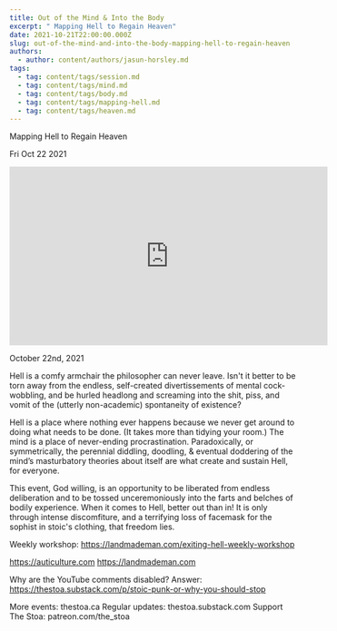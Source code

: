 ```yaml
---
title: Out of the Mind & Into the Body
excerpt: " Mapping Hell to Regain Heaven"
date: 2021-10-21T22:00:00.000Z
slug: out-of-the-mind-and-into-the-body-mapping-hell-to-regain-heaven
authors:
  - author: content/authors/jasun-horsley.md
tags:
  - tag: content/tags/session.md
  - tag: content/tags/mind.md
  - tag: content/tags/body.md
  - tag: content/tags/mapping-hell.md
  - tag: content/tags/heaven.md
---
```




 Mapping Hell to Regain Heaven

Fri Oct 22 2021

<iframe width="560" height="315" src="https://www.youtube.com/embed/ebiEhSQ-HRk" title="Out of the Mind & Into the Body: Mapping Hell to Regain Heaven w/ Jasun Horsley" frameborder="0" allow="accelerometer; autoplay; clipboard-write; encrypted-media; gyroscope; picture-in-picture" allowfullscreen ></iframe>

October 22nd, 2021

Hell is a comfy armchair the philosopher can never leave. Isn't it better to be torn away from the endless, self-created divertissements of mental cock-wobbling, and be hurled headlong and screaming into the shit, piss, and vomit of the (utterly non-academic) spontaneity of existence?

Hell is a place where nothing ever happens because we never get around to doing what needs to be done. (It takes more than tidying your room.) The mind is a place of never-ending procrastination. Paradoxically, or symmetrically, the perennial diddling, doodling, & eventual doddering of the mind’s masturbatory theories about itself are what create and sustain Hell­, for everyone.

This event, God willing, is an opportunity to be liberated from endless deliberation and to be tossed unceremoniously into the farts and belches of bodily experience. When it comes to Hell, better out than in! It is only through intense discomfiture, and a terrifying loss of facemask for the sophist in stoic's clothing, that freedom lies.

Weekly workshop: https://landmademan.com/exiting-hell-weekly-workshop

https://auticulture.com
https://landmademan.com

Why are the YouTube comments disabled? Answer: https://thestoa.substack.com/p/stoic-punk-or-why-you-should-stop

More events: thestoa.ca 
Regular updates: thestoa.substack.com 
Support The Stoa: patreon.com/the_stoa


